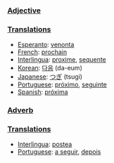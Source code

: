 ===[[Adjective]]===

===[[Translation]]s===

*[[Esperanto]]: [[venonta]]
*[[French]]: [[prochain]]
*[[Interlingua]]: [[proxime]], [[sequente]]
*[[Korean]]: [[다음]] (da-eum)
*[[Japanese]]: [[つぎ]] (tsugi)
*[[Portuguese]]: [[próximo]], [[seguinte]]
*[[Spanish]]: [[próxima]]

===[[Adverb]]===
===[[Translation]]s===
*[[Interlingua]]: [[postea]]
*[[Portuguese]]: [[a seguir]], [[depois]]